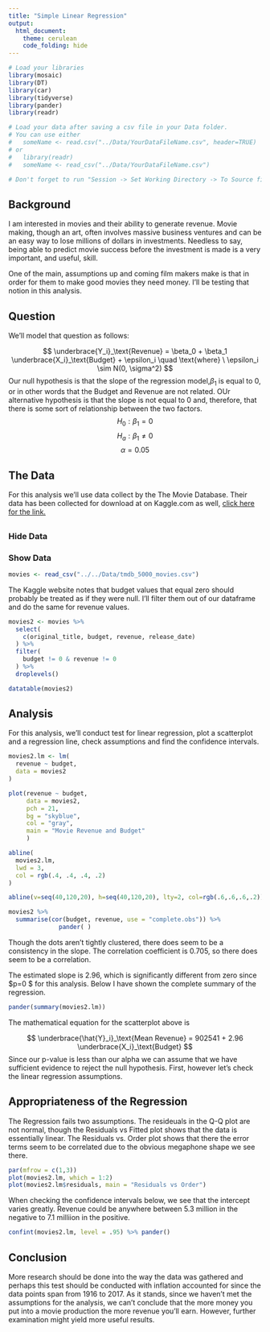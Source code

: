 ```yaml
---
title: "Simple Linear Regression"
output: 
  html_document:
    theme: cerulean
    code_folding: hide
---
```


```r
# Load your libraries
library(mosaic)
library(DT)
library(car)
library(tidyverse)
library(pander)
library(readr)

# Load your data after saving a csv file in your Data folder.
# You can use either 
#   someName <- read.csv("../Data/YourDataFileName.csv", header=TRUE)
# or
#   library(readr)
#   someName <- read_csv("../Data/YourDataFileName.csv")

# Don't forget to run "Session -> Set Working Directory -> To Source file location"

```




<!-- Directions`

Come up with a simple linear regression of your own creation. 

* Write the Background and clearly state your question. Then collect data and perform the linear regression analysis in order to answer your question. Use the proper order of first, ask the question, then second, figure out the answer.

* You should collect both the quantitative response variable and the quantitative explanatory variable yourself. This can be data you collect from 
    - the internet (like weather data, Facebook data, or sports data) 
    - your own experiment 
    - your own observational study
* However,     
    - The data should not be a single pre-existing dataset. It must be something that you piece together yourself.

* You need at least $n=3$ $(X,Y)$ pairs to perform the regression. However, your regression will only be useful if you can get around $n=10$ or more observations.

-->


## Background

I am interested in movies and their ability to generate revenue. Movie making, though an art, often involves massive business ventures and can be an easy way to lose millions of dollars in investments. Needless to say, being able to predict movie success before the investment is made is a very important, and useful, skill. 

One of the main, assumptions up and coming film makers make is that in order for them to make good movies they need money. I'll be testing that notion in this analysis.

## Question

We'll model that question as follows:

$$
  \underbrace{Y_i}_\text{Revenue} = \beta_0 + \beta_1 \underbrace{X_i}_\text{Budget} + \epsilon_i \quad \text{where} \ \epsilon_i \sim N(0, \sigma^2) 
$$
Our null hypothesis is that the slope of the regression model,$\beta_1$ is equal to 0, or in other words that the Budget and Revenue are not related. OUr alternative hypothesis is that the slope is not equal to 0 and, therefore, that there is some sort of relationship between the two factors.
$$
  H_0: \beta_1 = 0
$$
$$
  H_a: \beta_1 \neq 0
$$
$$
  \alpha = 0.05
$$

## The Data
For this analysis we'll use data collect by the The Movie Database. Their data has been collected for download at on Kaggle.com as well, [click here for the link.](https://www.kaggle.com/tmdb/tmdb-movie-metadata) 

## {.tabset .tabset-pills .tabset-fade}

### Hide Data

### Show Data {.tabset}

```r
movies <- read_csv("../../Data/tmdb_5000_movies.csv")
```

  
The Kaggle website notes that budget values that equal zero should probably be treated as if they were null. I'll filter them out of our dataframe and do the same for revenue values.
  
```r
movies2 <- movies %>% 
  select(
    c(original_title, budget, revenue, release_date)
  ) %>% 
  filter(
    budget != 0 & revenue != 0
  ) %>% 
  droplevels()

```

```r
datatable(movies2)
```

## Analysis

For this analysis, we'll conduct test for linear regression, plot a scatterplot and a regression line, check assumptions and find the confidence intervals.
```r
movies2.lm <- lm(
  revenue ~ budget,
  data = movies2
)
```

```r
plot(revenue ~ budget,
     data = movies2,
     pch = 21,
     bg = "skyblue",
     col = "gray",
     main = "Movie Revenue and Budget"
     )

abline(
  movies2.lm, 
  lwd = 3,
  col = rgb(.4, .4, .4, .2)
)

abline(v=seq(40,120,20), h=seq(40,120,20), lty=2, col=rgb(.6,.6,.6,.2))

```
```r
movies2 %>% 
  summarise(cor(budget, revenue, use = "complete.obs")) %>% 
              pander( )
```

Though the dots aren't tightly clustered, there does seem to be a consistency in the slope. The correlation coefficient is 0.705, so there does seem to be a correlation.

The estimated slope is 2.96, which is significantly different from zero since $p=0 $ for this analysis. Below I have shown the complete summary of the regression.

```r
pander(summary(movies2.lm))
```

The mathematical equation for the scatterplot above is

$$
  \underbrace{\hat{Y}_i}_\text{Mean Revenue} = 902541 + 2.96 \underbrace{X_i}_\text{Budget}
$$
Since our p-value is less than our alpha we can assume that we have sufficient evidence to reject the null hypothesis. First, however let's check the linear regression assumptions.

## Appropriateness of the Regression

The Regression fails two assumptions. The resideuals in the Q-Q plot are not normal, though the Residuals vs Fitted plot shows that the data is essentially linear. The Residuals vs. Order plot shows that there the error terms seem to be correlated due to the obvious megaphone shape we see there. 
```r
par(mfrow = c(1,3))
plot(movies2.lm, which = 1:2)
plot(movies2.lm$residuals, main = "Residuals vs Order")
```

When checking the confidence intervals below, we see that the intercept varies greatly. Revenue could be anywhere between 5.3 million in the negative to 7.1 milliion in the positive.
```r

confint(movies2.lm, level = .95) %>% pander()
```


## Conclusion
More research should be done into the way the data was gathered and perhaps this test should be conducted with inflation accounted for since the data points span from 1916 to 2017. As it stands, since we haven't met the assumptions for the analysis, we can't conclude that the more money you put into a movie production the more revenue you'll earn. However, further examination might yield more useful results.
